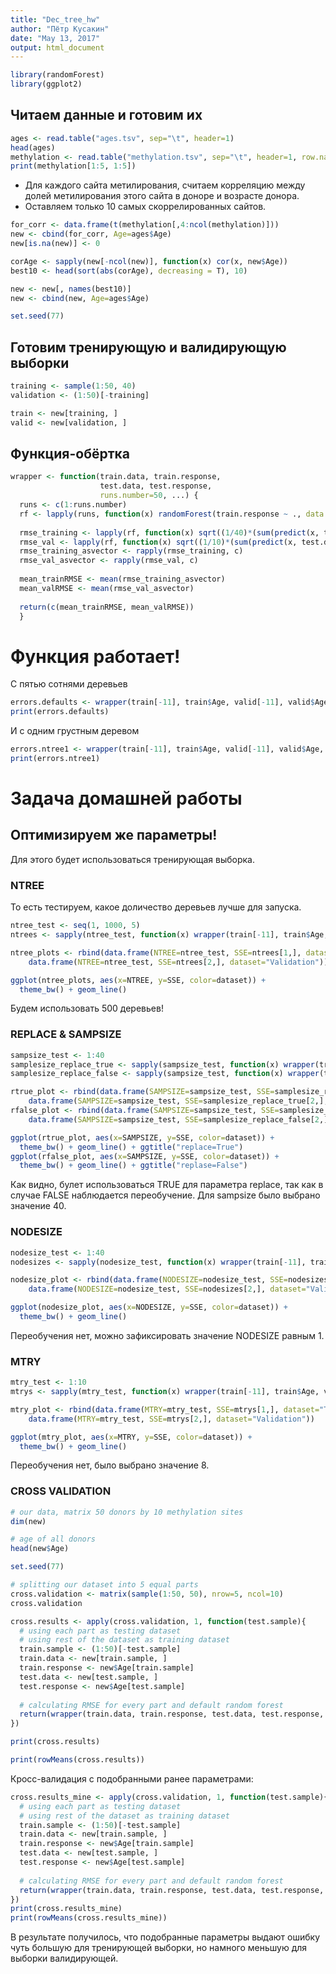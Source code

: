 ```yaml
---
title: "Dec_tree_hw"
author: "Пётр Кусакин"
date: "May 13, 2017"
output: html_document
---
```


```r
library(randomForest)
library(ggplot2)
```


## Читаем данные и готовим их
```r
ages <- read.table("ages.tsv", sep="\t", header=1)
head(ages)
methylation <- read.table("methylation.tsv", sep="\t", header=1, row.names = 1, na.strings = "NA")
print(methylation[1:5, 1:5])
```



- Для каждого сайта метилирования, считаем корреляцию между долей метилирования этого сайта в доноре и возрасте донора.
- Оставляем только 10 самых скоррелированных сайтов.

```r
for_corr <- data.frame(t(methylation[,4:ncol(methylation)]))
new <- cbind(for_corr, Age=ages$Age)
new[is.na(new)] <- 0
```

```r
corAge <- sapply(new[-ncol(new)], function(x) cor(x, new$Age))
best10 <- head(sort(abs(corAge), decreasing = T), 10)

new <- new[, names(best10)]
new <- cbind(new, Age=ages$Age)

set.seed(77)
```

## Готовим тренирующую и валидирующую выборки

```r
training <- sample(1:50, 40)
validation <- (1:50)[-training]

train <- new[training, ]
valid <- new[validation, ]
```

## Функция-обёртка
```r
wrapper <- function(train.data, train.response,
                    test.data, test.response, 
                    runs.number=50, ...) {
  runs <- c(1:runs.number)
  rf <- lapply(runs, function(x) randomForest(train.response ~ ., data = train.data, ...))
  
  rmse_training <- lapply(rf, function(x) sqrt((1/40)*(sum(predict(x, train.data) - train.response)) ** 2)) 
  rmse_val <- lapply(rf, function(x) sqrt((1/10)*(sum(predict(x, test.data) - test.response)) ** 2))
  rmse_training_asvector <- rapply(rmse_training, c)
  rmse_val_asvector <- rapply(rmse_val, c)
  
  mean_trainRMSE <- mean(rmse_training_asvector)
  mean_valRMSE <- mean(rmse_val_asvector)
  
  return(c(mean_trainRMSE, mean_valRMSE))
  }
```

# Функция работает!

С пятью сотнями деревьев
```r
errors.defaults <- wrapper(train[-11], train$Age, valid[-11], valid$Age, 50)
print(errors.defaults)
```

И с одним грустным деревом
```r
errors.ntree1 <- wrapper(train[-11], train$Age, valid[-11], valid$Age, 50, ntree=1)
print(errors.ntree1)
```


# Задача домашней работы

## Оптимизируем же параметры!

Для этого будет использоваться тренирующая выборка.

### NTREE

То есть тестируем, какое доличество деревьев лучше для запуска.
```r
ntree_test <- seq(1, 1000, 5)
ntrees <- sapply(ntree_test, function(x) wrapper(train[-11], train$Age, valid[-11], valid$Age, runs.number=100, ntree=x))
```

```r
ntree_plots <- rbind(data.frame(NTREE=ntree_test, SSE=ntrees[1,], dataset="Train"),
    data.frame(NTREE=ntree_test, SSE=ntrees[2,], dataset="Validation"))

ggplot(ntree_plots, aes(x=NTREE, y=SSE, color=dataset)) +
  theme_bw() + geom_line()
```

Будем использовать 500 деревьев!

### REPLACE & SAMPSIZE

```r
sampsize_test <- 1:40
samplesize_replace_true <- sapply(sampsize_test, function(x) wrapper(train[-11], train$Age, valid[-11], valid$Age, runs.number=100, replace=T, sampsize=x, ntree=500, nodesize=1, mtry=10))
samplesize_replace_false <- sapply(sampsize_test, function(x) wrapper(train[-11], train$Age, valid[-11], valid$Age, runs.numbe =100, replace=F, sampsize=x, ntree=500, nodesize=1, mtry=10))
```


```r
rtrue_plot <- rbind(data.frame(SAMPSIZE=sampsize_test, SSE=samplesize_replace_true[1,], dataset="Train"),
    data.frame(SAMPSIZE=sampsize_test, SSE=samplesize_replace_true[2,], dataset="Validation"))
rfalse_plot <- rbind(data.frame(SAMPSIZE=sampsize_test, SSE=samplesize_replace_false[1,], dataset="Train"),
    data.frame(SAMPSIZE=sampsize_test, SSE=samplesize_replace_false[2,], dataset="Validation"))

ggplot(rtrue_plot, aes(x=SAMPSIZE, y=SSE, color=dataset)) +
  theme_bw() + geom_line() + ggtitle("replace=True")
ggplot(rfalse_plot, aes(x=SAMPSIZE, y=SSE, color=dataset)) +
  theme_bw() + geom_line() + ggtitle("replase=False")
```

Как видно, булет использоваться TRUE для параметра replace, так как в случае FALSE наблюдается переобучение. Для sampsize было выбрано значение 40.

### NODESIZE
```r
nodesize_test <- 1:40
nodesizes <- sapply(nodesize_test, function(x) wrapper(train[-11], train$Age, valid[-11], valid$Age, runs.number=100, replace=T, sampsize=40, ntree=500, nodesize=x, mtry=10))
```

```r
nodesize_plot <- rbind(data.frame(NODESIZE=nodesize_test, SSE=nodesizes[1,], dataset="Train"),
    data.frame(NODESIZE=nodesize_test, SSE=nodesizes[2,], dataset="Validation"))

ggplot(nodesize_plot, aes(x=NODESIZE, y=SSE, color=dataset)) +
  theme_bw() + geom_line()
```

Переобучения нет, можно зафиксировать значение NODESIZE равным 1.

### MTRY

```r
mtry_test <- 1:10
mtrys <- sapply(mtry_test, function(x) wrapper(train[-11], train$Age, valid[-11], valid$Age, runs.number=100, replace=T, sampsize=40, ntree=500, nodesize=1, mtry=x))
```

```r
mtry_plot <- rbind(data.frame(MTRY=mtry_test, SSE=mtrys[1,], dataset="Train"),
    data.frame(MTRY=mtry_test, SSE=mtrys[2,], dataset="Validation"))

ggplot(mtry_plot, aes(x=MTRY, y=SSE, color=dataset)) +
  theme_bw() + geom_line()
```

Переобучения нет, было выбрано значение 8.

### CROSS VALIDATION

```r
# our data, matrix 50 donors by 10 methylation sites
dim(new)

# age of all donors
head(new$Age)

set.seed(77)

# splitting our dataset into 5 equal parts
cross.validation <- matrix(sample(1:50, 50), nrow=5, ncol=10)
cross.validation

cross.results <- apply(cross.validation, 1, function(test.sample){
  # using each part as testing dataset
  # using rest of the dataset as training dataset
  train.sample <- (1:50)[-test.sample]
  train.data <- new[train.sample, ]
  train.response <- new$Age[train.sample]
  test.data <- new[test.sample, ]
  test.response <- new$Age[test.sample]
  
  # calculating RMSE for every part and default random forest
  return(wrapper(train.data, train.response, test.data, test.response, 100))
})

print(cross.results)

print(rowMeans(cross.results))
```

Кросс-валидация с подобранными ранее параметрами:

```r
cross.results_mine <- apply(cross.validation, 1, function(test.sample){
  # using each part as testing dataset
  # using rest of the dataset as training dataset
  train.sample <- (1:50)[-test.sample]
  train.data <- new[train.sample, ]
  train.response <- new$Age[train.sample]
  test.data <- new[test.sample, ]
  test.response <- new$Age[test.sample]
  
  # calculating RMSE for every part and default random forest
  return(wrapper(train.data, train.response, test.data, test.response, runs.number=100, replace=T, sampsize=40, ntree=500, nodesize=1, mtry=8))
})
print(cross.results_mine)
print(rowMeans(cross.results_mine))
```

В результате получилось, что подобранные параметры выдают ошибку чуть большую для тренирующей выборки, но намного меньшую для выборки валидирующей.